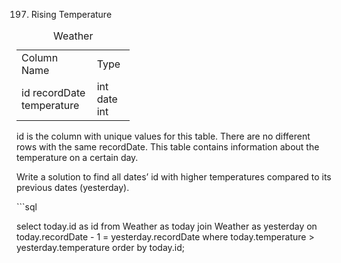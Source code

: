 197. Rising Temperature

Table: Weather

+---------------+---------+
| Column Name   | Type    |
+---------------+---------+
| id            | int     |
| recordDate    | date    |
| temperature   | int     |
+---------------+---------+
id is the column with unique values for this table.
There are no different rows with the same recordDate.
This table contains information about the temperature on a certain day.
 

Write a solution to find all dates' id with higher temperatures compared to its previous dates (yesterday).


```sql

select today.id as id
from Weather as today
  join Weather as yesterday
  on today.recordDate - 1 = yesterday.recordDate
where today.temperature > yesterday.temperature
order by today.id;
